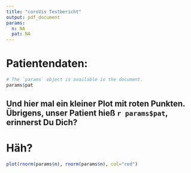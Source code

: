 ```yaml
---
title: "coroVis Testbericht"
output: pdf_document
params:
  n: NA
  pat: NA
---
```

# Patientendaten:  

```r
# The `params` object is available in the document.
params$pat
```

## Und hier mal ein kleiner Plot mit roten Punkten. Übrigens, unser Patient hieß `r params$pat`, erinnerst Du Dich?  

# Häh?  


```r
plot(rnorm(params$n), rnorm(params$n), col="red")
```

